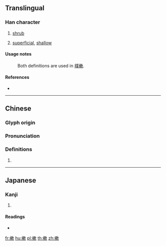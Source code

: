 {{character info/new}}
==Translingual==

===Han character===
{{Han char|rn=75|rad=木|as=11|sn=15|four=47982|canj=DDLO|ids=⿰木欶}}

# [[shrub]]
# {{lb|zh|metaphor}} [[superficial]], [[shallow]]

====Usage notes====
:Both definitions are used in [[樸樕]].

====References====
* {{Han ref|kx=0550.050|dkj=15435|dj=0938.010|hdz=21276.020|uh=6A15|ud=27157|bh=E5CF|bd=58831}}

----

==Chinese==
{{zh-forms}}

===Glyph origin===
{{Han etym}}

===Pronunciation===
{{zh-pron
|m=sù
|c=sok3,cuk1
|mc=y
|oc=y
|ma=
|cat=n,a
}}

===Definitions===
{{zh-hanzi}}

# {{rfdef|lang=zh}}

----

==Japanese==

===Kanji===
{{ja-kanji|grade=|rs=木11}}

# {{defn|lang=ja|sort=木11}}

====Readings====
* {{ja-readings|on=[[そく]] (soku)|kun=[[しば]] (shiba)}}

[[fr:樕]]
[[hu:樕]]
[[pl:樕]]
[[th:樕]]
[[zh:樕]]
